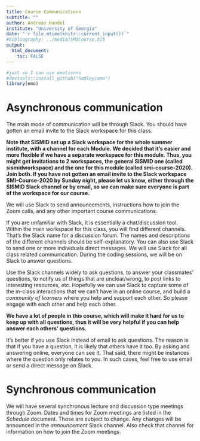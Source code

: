 ```yaml
---
title: Course Communications
subtitle: ""
author: Andreas Handel
institute: "University of Georgia"
date: "`r file.mtime(knitr::current_input())`"
#bibliography: ../media/SMICourse.bib
output: 
  html_document:
    toc: FALSE
---
```




```r
#just so I can use emoticons
#devtools::install_github("hadley/emo")
library(emo)
```

# Asynchronous communication

The main mode of communication will be through Slack. You should have gotten an email invite to the Slack workspace for this class.

**Note that SISMID set up a Slack workspace for the whole summer institute, with a channel for each Module. We decided that it's easier and more flexible if we have a separate workspace for this module. Thus, you might get invitations to 2 workspaces, the general SISMID one (called sismidworkspace) and the one for this module (called smi-course-2020). Join both. If you have not gotten an email invite to the Slack workspace SMI-Course-2020 by Sunday night, please let us know, either through the SISMID Slack channel or by email, so we can make sure everyone is part of the workspace for our course.**

We will use Slack to send announcements, instructions how to join the Zoom calls, and any other important course communications.

If you are unfamiliar with Slack, it is essentially a chat/discussion tool. Within the main workspace for this class, you will find different channels. That's the Slack name for a discussion forum. The names and descriptions of the different channels should be self-explanatory. You can also use Slack to send one or more individuals direct messages. 
We will use Slack for all class related communication. During the coding sessions, we will be on Slack to answer questions.

Use the Slack channels widely to ask questions, to answer your classmates' questions, to notify us of things that are unclear/wrong, to post links to interesting resources, etc. Hopefully we can use Slack to capture some of the in-class interactions that we can't have in an online course, and build a _community of learners_ where you help and support each other. So please engage with each other and help each other. 

**We have a lot of people in this course, which will make it hard for us to keep up with all questions, thus it will be very helpful if you can help answer each others' questions.**  

It's better if you use Slack instead of email to ask questions. The reason is that if you have a question, it is likely that others have it too. By asking and answering online, everyone can see it. That said, there might be instances where the question only relates to you. In such cases, feel free to use email or send a direct message on Slack. 


# Synchronous communication

We will have several synchronous lecture and discussion type meetings through Zoom. Dates and times for Zoom meetings are listed in the _Schedule_ document. Those are subject to change. Any changes will be announced in the _announcement_  Slack channel. Also check that channel for information on how to join the Zoom meetings.


